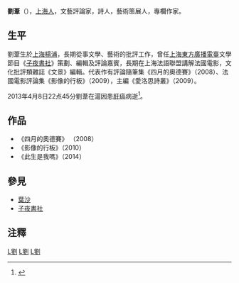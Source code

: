 {{expand|time=2014-04-17T13:51:44+00:00}}
'''劉葦'''（{{bd|1957年|8月28日|2013年|4月8日|catIdx=Liu劉葦}}），[[上海人|上海人]]，文藝評論家，詩人，藝術策展人，專欄作家。

== 生平 ==
劉葦生於[[上海|上海]][[楊浦區|楊浦]]，長期從事文學、藝術的批評工作，曾任[[東方都市廣播|上海東方廣播電臺]]文學節目《[[子夜書社|子夜書社]]》策劃、編輯及評論嘉賓，長期在上海法語聯盟講解法國電影，文化批評類雜誌《文景》編輯。代表作有評論隨筆集《四月的奧德賽》（2008）、法國電影評論集《影像的行板》（2009），主編《愛洛思詩叢》（2009）。

2013年4月8日22点45分劉葦在滬因患[[肝癌|肝癌]]病逝<ref>{{Cite web |url=http://book.ifeng.com/shuhua/detail_2013_05/03/24899394_0.shtml |title=回不去的拜占庭：追忆刘苇 |accessdate=2014-04-17 |archive-date=2014-04-19 |archive-url=https://web.archive.org/web/20140419013353/http://book.ifeng.com/shuhua/detail_2013_05/03/24899394_0.shtml |dead-url=no }}</ref>。

== 作品 ==
*《四月的奧德賽》 （2008）
*《影像的行板》（2010）
*《此生是我嗎》（2014）

== 參見 ==
*[[葉沙|葉沙]]
*[[子夜書社|子夜書社]]

== 注釋 ==
{{reflist}}

[[Category:20世纪中国诗人|L劉]]
[[Category:中国作家|L劉]]
[[Category:上海人|L劉]]